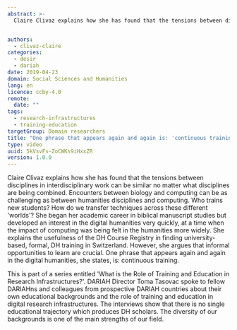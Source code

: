 ```yaml
---
abstract: >-
  Claire Clivaz explains how she has found that the tensions between disciplines in interdisciplinary work can be similar no matter what disciplines are being combined. Encounters between biology and computing, for example, can be as challenging as between humanities disciplines and computing. Dr Clivaz, herself, began her academic career in biblical manuscript studies but developed an interest in the digital humanities very quickly, at a time when the impact of computing was being felt in the humanities more widely. She explains the usefulness of the DH Course Registry in finding university-based, formal, DH training in Switzerland. However, she argues that informal opportunities to learn are crucial. One phrase that appears again and again in the digital humanities, she states, is: continuous training.


authors:
  - clivaz-claire
categories:
  - desir
  - dariah
date: 2019-04-23
domain: Social Sciences and Humanities
lang: en
licence: ccby-4.0
remote:
  date: ""
tags:
  - research-infrastructures
  - training-education
targetGroup: Domain researchers
title: "One phrase that appears again and again is: 'continuous training'"
type: video
uuid: 5kVsvFs-ZoCWKs9iHxxZR
version: 1.0.0
---
```


Claire Clivaz explains how she has found that the tensions between disciplines in interdisciplinary work can be similar no matter what disciplines are being combined. Encounters between biology and computing can be as challenging as between humanities disciplines and computing. Who trains new students? How do we transfer techniques across these different 'worlds'? She began her academic career in biblical manuscript studies but developed an interest in the digital humanities very quickly, at a time when the impact of computing was being felt in the humanities more widely. She explains the usefulness of the DH Course Registry in finding university-based, formal, DH training in Switzerland. However, she argues that informal opportunities to learn are crucial. One phrase that appears again and again in the digital humanities, she states, is: continuous training.

This is part of a series entitled 'What is the Role of Training and Education in Research Infrastructures?'. DARIAH Director Toma Tasovac spoke to fellow DARIAHns and colleagues from prospective DARIAH countries about their own educational backgrounds and the role of training and education in digital research infrastructures. The interviews show that there is no single educational trajectory which produces DH scholars. The diversity of our backgrounds is one of the main strengths of our field.

<VideoCard
  title="One phrase that appears again and again is: 'continuous training'"
  id="mI1yfjAkwrM"
  image="images/clivaz-training.jpg"
/>
